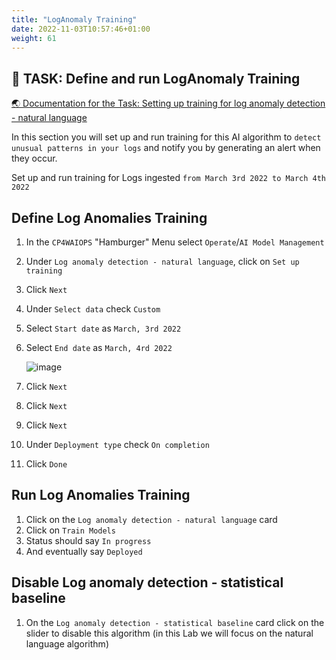 ```yaml
---
title: "LogAnomaly Training"
date: 2022-11-03T10:57:46+01:00
weight: 61
---
```



## 🚀 TASK: Define and run LogAnomaly Training

<a href="https://www.ibm.com/docs/en/cloud-paks/cloud-pak-watson-aiops/3.6.0?topic=algorithms-natural-language-log-anomaly-detection" target="_blank" >🌏 Documentation for the Task: Setting up training for log anomaly detection - natural language</a>



In this section you will set up and run training for this AI algorithm to `detect unusual patterns in your logs` and notify you by generating an alert when they occur.

Set up and run training for Logs ingested `from March 3rd 2022 to March 4th 2022`



<Accordion>
<AccordionItem title="💡 Need Help?">


## Define Log Anomalies Training

1. In the `CP4WAIOPS` "Hamburger" Menu select `Operate`/`AI Model Management`
1. Under `Log anomaly detection - natural language`, click on `Set up training`
1. Click `Next`
1. Under `Select data` check `Custom`
1. Select `Start date` as `March, 3rd 2022`
1. Select `End date` as `March, 4rd 2022`

	![image](./../images/43_training.png)

1. Click `Next`
1. Click `Next`
1. Click `Next`
1. Under `Deployment type` check `On completion`
1. Click `Done`



## Run Log Anomalies Training
1. Click on the `Log anomaly detection - natural language` card
1. Click on `Train Models`
1. Status should say `In progress`
1. And eventually say `Deployed`

## Disable Log anomaly detection - statistical baseline
1. On the `Log anomaly detection - statistical baseline` card click on the slider to disable this algorithm (in this Lab we will focus on the natural language algorithm)


</AccordionItem>
</Accordion>
